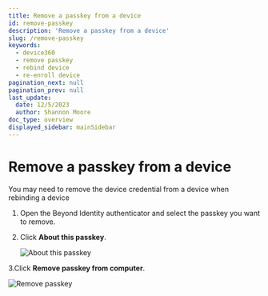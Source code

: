 ```yaml
---
title: Remove a passkey from a device
id: remove-passkey
description: 'Remove a passkey from a device'
slug: /remove-passkey
keywords:
  - device360
  - remove passkey
  - rebind device
  - re-enroll device
pagination_next: null
pagination_prev: null
last_update:
  date: 12/5/2023
  author: Shannon Moore
doc_type: overview
displayed_sidebar: mainSidebar
---
```

# Remove a passkey from a device
You may need to remove the device credential from a device when rebinding a device 

1. Open the Beyond Identity authenticator and select the passkey you want to remove.

2. Click **About this passkey**.
 
   ![About this passkey]("../images/devices/about-this-passkey.jpg")

3.Click **Remove passkey from computer**.

   ![Remove passkey]("../images/devices/delete-passkey")